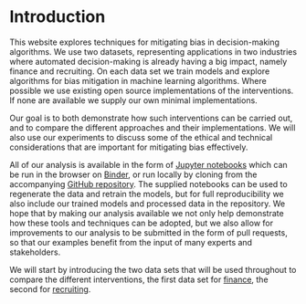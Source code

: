# Introduction


<CookieBanner />

This website explores techniques for mitigating bias in decision-making algorithms. We use two datasets, representing applications in two industries where automated decision-making is already having a big impact, namely finance and recruiting. On each data set we train models and explore algorithms for bias mitigation in machine learning algorithms. Where possible we use existing open source implementations of the interventions. If none are available we supply our own minimal implementations.

Our goal is to both demonstrate how such interventions can be carried out, and to compare the different approaches and their implementations. We will also use our experiments to discuss some of the ethical and technical considerations that are important for mitigating bias effectively.

All of our analysis is available in the form of [Jupyter notebooks][jupyter] which can be run in the browser on [Binder][binder], or run locally by cloning from the accompanying [GitHub repository][github]. The supplied notebooks can be used to regenerate the data and retrain the models, but for full reproducibility we also include our trained models and processed data in the repository. We hope that by making our analysis available we not only help demonstrate how these tools and techniques can be adopted, but we also allow for improvements to our analysis to be submitted in the form of pull requests, so that our examples benefit from the input of many experts and stakeholders.

We will start by introducing the two data sets that will be used throughout to compare the different interventions, the first data set for [finance](finance), the second for [recruiting](recruiting).

[binder]: https://mybinder.org/v2/gh/CDEIUK/bias-mitigation/master?filepath=notebooks "Open notebooks on Binder"
[github]: https://github.com/CDEIUK/bias-mitigation
[jupyter]: https://jupyter.org/
